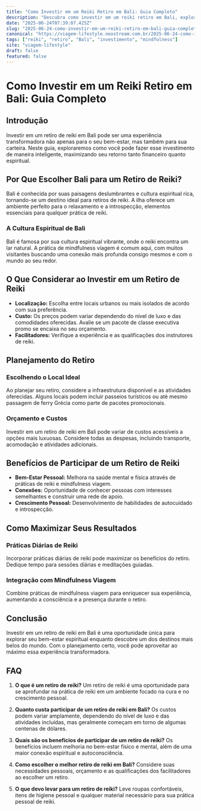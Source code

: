 ```yaml
---
title: "Como Investir em um Reiki Retiro em Bali: Guia Completo"
description: "Descubra como investir em um reiki retiro em Bali, explorando oportunidades, custos e benefícios. Aprenda a integrar mindfulness viagem na sua experiência."
date: "2025-06-24T07:39:07.425Z"
slug: "2025-06-24-como-investir-em-um-reiki-retiro-em-bali-guia-completo"
canonical: "https://viagem-lifestyle.neostream.com.br/2025-06-24-como-investir-em-um-reiki-retiro-em-bali-guia-completo"
tags: ["reiki", "retiro", "Bali", "investimento", "mindfulness"]
site: "viagem-lifestyle"
draft: false
featured: false
---
```


# Como Investir em um Reiki Retiro em Bali: Guia Completo

## Introdução
Investir em um retiro de reiki em Bali pode ser uma experiência transformadora não apenas para o seu bem-estar, mas também para sua carteira. Neste guia, exploraremos como você pode fazer esse investimento de maneira inteligente, maximizando seu retorno tanto financeiro quanto espiritual.

## Por Que Escolher Bali para um Retiro de Reiki?
Bali é conhecida por suas paisagens deslumbrantes e cultura espiritual rica, tornando-se um destino ideal para retiros de reiki. A ilha oferece um ambiente perfeito para o relaxamento e a introspecção, elementos essenciais para qualquer prática de reiki.

### A Cultura Espiritual de Bali
Bali é famosa por sua cultura espiritual vibrante, onde o reiki encontra um lar natural. A prática de mindfulness viagem é comum aqui, com muitos visitantes buscando uma conexão mais profunda consigo mesmos e com o mundo ao seu redor.

## O Que Considerar ao Investir em um Retiro de Reiki
- **Localização:** Escolha entre locais urbanos ou mais isolados de acordo com sua preferência.
- **Custo:** Os preços podem variar dependendo do nível de luxo e das comodidades oferecidas. Avalie se um pacote de classe executiva promo se encaixa no seu orçamento.
- **Facilitadores:** Verifique a experiência e as qualificações dos instrutores de reiki.

## Planejamento do Retiro
### Escolhendo o Local Ideal
Ao planejar seu retiro, considere a infraestrutura disponível e as atividades oferecidas. Alguns locais podem incluir passeios turísticos ou até mesmo passagem de ferry Grécia como parte de pacotes promocionais.

### Orçamento e Custos
Investir em um retiro de reiki em Bali pode variar de custos acessíveis a opções mais luxuosas. Considere todas as despesas, incluindo transporte, acomodação e atividades adicionais.

## Benefícios de Participar de um Retiro de Reiki
- **Bem-Estar Pessoal:** Melhora na saúde mental e física através de práticas de reiki e mindfulness viagem.
- **Conexões:** Oportunidade de conhecer pessoas com interesses semelhantes e construir uma rede de apoio.
- **Crescimento Pessoal:** Desenvolvimento de habilidades de autocuidado e introspecção.

## Como Maximizar Seus Resultados
### Práticas Diárias de Reiki
Incorporar práticas diárias de reiki pode maximizar os benefícios do retiro. Dedique tempo para sessões diárias e meditações guiadas.

### Integração com Mindfulness Viagem
Combine práticas de mindfulness viagem para enriquecer sua experiência, aumentando a consciência e a presença durante o retiro.

## Conclusão
Investir em um retiro de reiki em Bali é uma oportunidade única para explorar seu bem-estar espiritual enquanto descobre um dos destinos mais belos do mundo. Com o planejamento certo, você pode aproveitar ao máximo essa experiência transformadora.

## FAQ
1. **O que é um retiro de reiki?**
   Um retiro de reiki é uma oportunidade para se aprofundar na prática de reiki em um ambiente focado na cura e no crescimento pessoal.

2. **Quanto custa participar de um retiro de reiki em Bali?**
   Os custos podem variar amplamente, dependendo do nível de luxo e das atividades incluídas, mas geralmente começam em torno de algumas centenas de dólares.

3. **Quais são os benefícios de participar de um retiro de reiki?**
   Os benefícios incluem melhoria no bem-estar físico e mental, além de uma maior conexão espiritual e autoconsciência.

4. **Como escolher o melhor retiro de reiki em Bali?**
   Considere suas necessidades pessoais, orçamento e as qualificações dos facilitadores ao escolher um retiro.

5. **O que devo levar para um retiro de reiki?**
   Leve roupas confortáveis, itens de higiene pessoal e qualquer material necessário para sua prática pessoal de reiki.